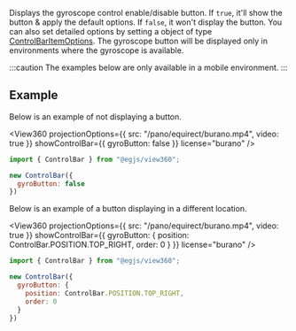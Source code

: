 
<OptionDescriptor type="boolean" defaultVal="true" added="4.0.0" />

Displays the gyroscope control enable/disable button.
If `true`, it'll show the button & apply the default options.
If `false`, it won't display the button.
You can also set detailed options by setting a object of type [ControlBarItemOptions](/docs/api/Plugin/Interface/ControlBarItemOptions).
The gyroscope button will be displayed only in environments where the gyroscope is available.

:::caution
The examples below are only available in a mobile environment.
:::

## Example
Below is an example of not displaying a button.

<View360
  projectionOptions={{
    src: "/pano/equirect/burano.mp4",
    video: true
  }}
  showControlBar={{ gyroButton: false }}
  license="burano" />

```js
import { ControlBar } from "@egjs/view360";

new ControlBar({
  gyroButton: false
})
```

Below is an example of a button displaying in a different location.

<View360
  projectionOptions={{
    src: "/pano/equirect/burano.mp4",
    video: true
  }}
  showControlBar={{ gyroButton: {
    position: ControlBar.POSITION.TOP_RIGHT,
    order: 0
  } }}
  license="burano" />

```js
import { ControlBar } from "@egjs/view360";

new ControlBar({
  gyroButton: {
    position: ControlBar.POSITION.TOP_RIGHT,
    order: 0
  }
})
```
